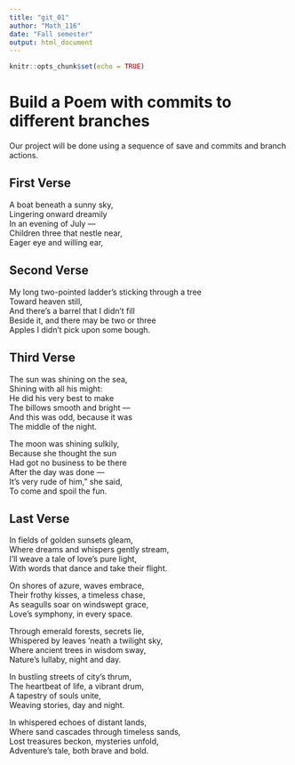 ```yaml
---
title: "git_01"
author: "Math_116"
date: "Fall semester"
output: html_document
---
```


```r
knitr::opts_chunk$set(echo = TRUE)
```
# Build a Poem with commits to different branches
Our project will be done using a sequence of save and commits and branch actions.
<!-- Do not modify or change any text in "!--" bracketed areas such as this --- these are instructions to
you, if you change any of this the git program will notice it and compromise your git merging strategy !-->

## First Verse 
<!--Put the first five lines of a poem by Lewis Carrol in this section!-->

A boat beneath a sunny sky,   
Lingering onward dreamily    
In an evening of July —   
Children three that nestle near,    
Eager eye and willing ear,    

## Second Verse
<!--Put the first five lines of a poem by Robert Frost here!-->

My long two-pointed ladder's sticking through a tree    
Toward heaven still,     
And there's a barrel that I didn't fill   
Beside it, and there may be two or three    
Apples I didn't pick upon some bough.   

## Third Verse
<!--Put the first two verses of The Walrus and the Carpenter here!-->

The sun was shining on the sea,   
Shining with all his might:   
He did his very best to make    
The billows smooth and bright —   
And this was odd, because it was    
The middle of the night.    

The moon was shining sulkily,   
Because she thought the sun   
Had got no business to be there   
After the day was done —    
It's very rude of him," she said,    
To come and spoil the fun.   

## Last Verse
<!--Put a short poem you created using chatGPT of 20 to 30 lines,here!-->

In fields of golden sunsets gleam,    
Where dreams and whispers gently stream,    
I'll weave a tale of love's pure light,   
With words that dance and take their flight.       

On shores of azure, waves embrace,    
Their frothy kisses, a timeless chase,    
As seagulls soar on windswept grace,    
Love's symphony, in every space.    

Through emerald forests, secrets lie,   
Whispered by leaves 'neath a twilight sky,    
Where ancient trees in wisdom sway,       
Nature's lullaby, night and day.    

In bustling streets of city's thrum,    
The heartbeat of life, a vibrant drum,    
A tapestry of souls unite,    
Weaving stories, day and night.    

In whispered echoes of distant lands,   
Where sand cascades through timeless sands,   
Lost treasures beckon, mysteries unfold,    
Adventure's tale, both brave and bold.    